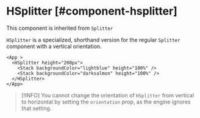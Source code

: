 # HSplitter [#component-hsplitter]

This component is inherited from `Splitter`

`HSplitter` is a specialized, shorthand version for the regular `Splitter` component with a vertical orientation.

```xmlui-pg copy display name="Example: HSplitter"
<App >
  <HSplitter height="200px">
    <Stack backgroundColor="lightblue" height="100%" />
    <Stack backgroundColor="darksalmon" height="100%" />
  </HSplitter>
</App>
```

>[!INFO]
> You cannot change the orientation of `HSplitter` from vertical to horizontal by setting the `orientation` prop, as the engine ignores that setting.


